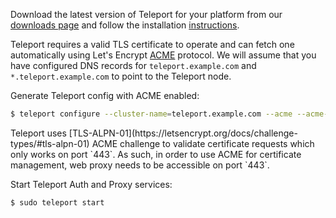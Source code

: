 Download the latest version of Teleport for your platform from our
[downloads page](https://goteleport.com/teleport/download) and follow the
installation [instructions](../../installation.mdx).

Teleport requires a valid TLS certificate to operate and can fetch one automatically
using Let's Encrypt [ACME](https://letsencrypt.org/how-it-works/) protocol. We
will assume that you have configured DNS records for `teleport.example.com` and
`*.teleport.example.com` to point to the Teleport node.

Generate Teleport config with ACME enabled:

```bash
$ teleport configure --cluster-name=teleport.example.com --acme --acme-email=alice@example.com -o file
```

<Admonition type="note" title="Web Proxy Port">
  Teleport uses [TLS-ALPN-01](https://letsencrypt.org/docs/challenge-types/#tls-alpn-01)
  ACME challenge to validate certificate requests which only works on port `443`.
  As such, in order to use ACME for certificate management, web proxy needs to
  be accessible on port `443`.
</Admonition>

Start Teleport Auth and Proxy services:

```bash
$ sudo teleport start
```
